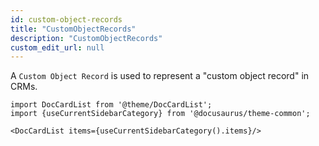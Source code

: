 ```yaml
---
id: custom-object-records
title: "CustomObjectRecords"
description: "CustomObjectRecords"
custom_edit_url: null
---
```




A `Custom Object Record` is used to represent a "custom object record" in CRMs.



```mdx-code-block
import DocCardList from '@theme/DocCardList';
import {useCurrentSidebarCategory} from '@docusaurus/theme-common';

<DocCardList items={useCurrentSidebarCategory().items}/>
```
      

